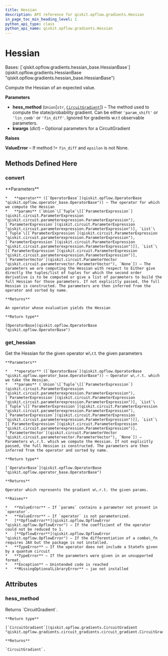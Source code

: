 ```yaml
---
title: Hessian
description: API reference for qiskit.opflow.gradients.Hessian
in_page_toc_min_heading_level: 1
python_api_type: class
python_api_name: qiskit.opflow.gradients.Hessian
---
```


# Hessian

<Class id="qiskit.opflow.gradients.Hessian" github="https://github.com/qiskit/qiskit/tree/stable/0.21/qiskit/opflow/gradients/hessian.py" signature="Hessian(hess_method='param_shift', **kwargs)">
  Bases: [`qiskit.opflow.gradients.hessian_base.HessianBase`](qiskit.opflow.gradients.HessianBase "qiskit.opflow.gradients.hessian_base.HessianBase")

  Compute the Hessian of an expected value.

  **Parameters**

  *   **hess\_method** (`Union`\[`str`, [`CircuitGradient`](qiskit.opflow.gradients.CircuitGradient "qiskit.opflow.gradients.circuit_gradients.circuit_gradient.CircuitGradient")]) – The method used to compute the state/probability gradient. Can be either `'param_shift'` or `'lin_comb'` or `'fin_diff'`. Ignored for gradients w\.r.t observable parameters.
  *   **kwargs** (*dict*) – Optional parameters for a CircuitGradient

  **Raises**

  **ValueError** – If method != `fin_diff` and `epsilon` is not None.

  ## Methods Defined Here

  ### convert

  <Function id="qiskit.opflow.gradients.Hessian.convert" name="convert" signature="Hessian.convert(operator, params=None)">
    **Parameters**

    *   **operator** ([`OperatorBase`](qiskit.opflow.OperatorBase "qiskit.opflow.operator_base.OperatorBase")) – The operator for which we compute the Hessian
    *   **params** (`Union`\[`Tuple`\[[`ParameterExpression`](qiskit.circuit.ParameterExpression "qiskit.circuit.parameterexpression.ParameterExpression"), [`ParameterExpression`](qiskit.circuit.ParameterExpression "qiskit.circuit.parameterexpression.ParameterExpression")], `List`\[`Tuple`\[[`ParameterExpression`](qiskit.circuit.ParameterExpression "qiskit.circuit.parameterexpression.ParameterExpression"), [`ParameterExpression`](qiskit.circuit.ParameterExpression "qiskit.circuit.parameterexpression.ParameterExpression")]], `List`\[[`ParameterExpression`](qiskit.circuit.ParameterExpression "qiskit.circuit.parameterexpression.ParameterExpression")], [`ParameterVector`](qiskit.circuit.ParameterVector "qiskit.circuit.parametervector.ParameterVector"), `None`]) – The parameters we are computing the Hessian with respect to Either give directly the tuples/list of tuples for which the second order derivative is to be computed or give a list of parameters to build the full Hessian for those parameters. If not explicitly passed, the full Hessian is constructed. The parameters are then inferred from the operator and sorted by name.

    **Returns**

    An operator whose evaluation yields the Hessian

    **Return type**

    [OperatorBase](qiskit.opflow.OperatorBase "qiskit.opflow.OperatorBase")
  </Function>

  ### get\_hessian

  <Function id="qiskit.opflow.gradients.Hessian.get_hessian" name="get_hessian" signature="Hessian.get_hessian(operator, params=None)">
    Get the Hessian for the given operator w\.r.t. the given parameters

    **Parameters**

    *   **operator** ([`OperatorBase`](qiskit.opflow.OperatorBase "qiskit.opflow.operator_base.OperatorBase")) – Operator w\.r.t. which we take the Hessian.
    *   **params** (`Union`\[`Tuple`\[[`ParameterExpression`](qiskit.circuit.ParameterExpression "qiskit.circuit.parameterexpression.ParameterExpression"), [`ParameterExpression`](qiskit.circuit.ParameterExpression "qiskit.circuit.parameterexpression.ParameterExpression")], `List`\[`Tuple`\[[`ParameterExpression`](qiskit.circuit.ParameterExpression "qiskit.circuit.parameterexpression.ParameterExpression"), [`ParameterExpression`](qiskit.circuit.ParameterExpression "qiskit.circuit.parameterexpression.ParameterExpression")]], `List`\[[`ParameterExpression`](qiskit.circuit.ParameterExpression "qiskit.circuit.parameterexpression.ParameterExpression")], [`ParameterVector`](qiskit.circuit.ParameterVector "qiskit.circuit.parametervector.ParameterVector"), `None`]) – Parameters w\.r.t. which we compute the Hessian. If not explicitly passed, the full Hessian is constructed. The parameters are then inferred from the operator and sorted by name.

    **Return type**

    [`OperatorBase`](qiskit.opflow.OperatorBase "qiskit.opflow.operator_base.OperatorBase")

    **Returns**

    Operator which represents the gradient w\.r.t. the given params.

    **Raises**

    *   **ValueError** – If `params` contains a parameter not present in `operator`.
    *   **ValueError** – If `operator` is not parameterized.
    *   [**OpflowError**](qiskit.opflow.OpflowError "qiskit.opflow.OpflowError") – If the coefficient of the operator could not be reduced to 1.
    *   [**OpflowError**](qiskit.opflow.OpflowError "qiskit.opflow.OpflowError") – If the differentiation of a combo\_fn requires JAX but the package is not installed.
    *   **TypeError** – If the operator does not include a StateFn given by a quantum circuit
    *   **TypeError** – If the parameters were given in an unsupported format.
    *   **Exception** – Unintended code is reached
    *   **MissingOptionalLibraryError** – jax not installed
  </Function>

  ## Attributes

  ### hess\_method

  <Attribute id="qiskit.opflow.gradients.Hessian.hess_method" name="hess_method">
    Returns `CircuitGradient`.

    **Return type**

    [`CircuitGradient`](qiskit.opflow.gradients.CircuitGradient "qiskit.opflow.gradients.circuit_gradients.circuit_gradient.CircuitGradient")

    **Returns**

    `CircuitGradient`.
  </Attribute>
</Class>

